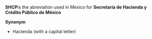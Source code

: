 '''SHCP'''is the abreviation used in Mexico for '''Secretaría de Hacienda y Crédito Público de México'''
 
'''Synonym'''

* Hacienda (with a capital letter)